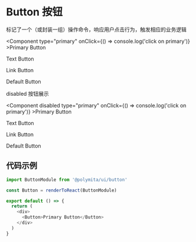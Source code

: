 

# Button 按钮

标记了一个（或封装一组）操作命令，响应用户点击行为，触发相应的业务逻辑


<Component type="primary" onClick={() => console.log('click on primary')} >Primary Button</Component>

<Component type="text" >Text Button</Component>

<Component type="link" >Link Button</Component>

<Component >Default Button</Component>



disabled 按钮展示


<Component disabled type="primary" onClick={() => console.log('click on primary')} >Primary Button</Component>

<Component disabled type="text" >Text Button</Component>

<Component disabled type="link" >Link Button</Component>

<Component disabled >Default Button</Component>



## 代码示例

```javascript
import ButtonModule from '@polymita/ui/button'

const Button = renderToReact(ButtonModule)

export default () => {
  return (
    <div>
      <Button>Primary Button</Button>
    </div>
  )
}
```